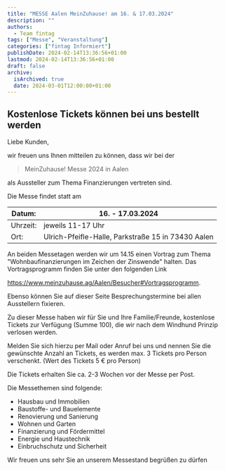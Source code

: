 ```yaml
---
title: "MESSE Aalen MeinZuhause! am 16. & 17.03.2024"
description: ""
authors:
  - Team fintag
tags: ["Messe", "Veranstaltung"]
categories: ["fintag Informiert"]
publishDate: 2024-02-14T13:36:56+01:00
lastmod: 2024-02-14T13:36:56+01:00
draft: false
archive:
  isArchived: true
  date: 2024-03-01T12:00:00+01:00
---
```


## Kostenlose Tickets können bei uns bestellt werden
Liebe Kunden,

wir freuen uns Ihnen mitteilen zu können, dass wir bei der

> MeinZuhause! Messe 2024 in Aalen

als Aussteller zum Thema Finanzierungen vertreten sind.

Die Messe findet statt am

| Datum:   | 16. - 17.03.2024                                   |
|----------|----------------------------------------------------|
| Uhrzeit: | jeweils 11-17 Uhr                                  |
| Ort:     | Ulrich-Pfeifle-Halle, Parkstraße 15 in 73430 Aalen |

An beiden Messetagen werden wir um 14.15 einen Vortrag zum Thema "Wohnbaufinanzierungen im Zeichen der Zinswende"
halten. Das Vortragsprogramm finden Sie unter den folgenden Link

https://www.meinzuhause.ag/Aalen/Besucher#Vortragsprogramm.

Ebenso können Sie auf dieser Seite Besprechungstermine bei allen Ausstellern fixieren.

Zu dieser Messe haben wir für Sie und Ihre Familie/Freunde, kostenlose Tickets zur Verfügung (Summe 100), die
wir nach dem Windhund Prinzip verlosen werden.

Melden Sie sich hierzu per Mail oder Anruf bei uns und nennen Sie die gewünschte Anzahl an Tickets, es werden
max. 3 Tickets pro Person verschenkt. (Wert des Tickets 5 € pro Person)

Die Tickets erhalten Sie ca. 2-3 Wochen vor der Messe per Post.

Die Messethemen sind folgende:
- Hausbau und Immobilien
- Baustoffe- und Bauelemente
- Renovierung und Sanierung
- Wohnen und Garten
- Finanzierung und Fördermittel
- Energie und Haustechnik
- Einbruchschutz und Sicherheit

Wir freuen uns sehr Sie an unserem Messestand begrüßen zu dürfen